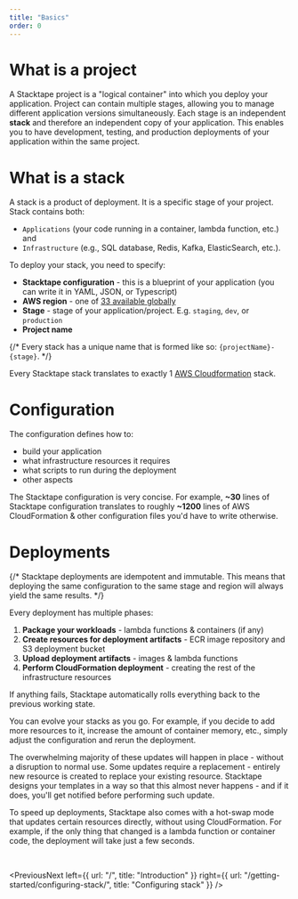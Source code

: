 ```yaml
---
title: "Basics"
order: 0
---
```


# What is a project

A Stacktape project is a "logical container" into which you deploy your application. Project can contain multiple
stages, allowing you to manage different application versions simultaneously. Each stage is an independent **stack** and
therefore an independent copy of your application. This enables you to have development, testing, and production
deployments of your application within the same project.

# What is a stack

A stack is a product of deployment. It is a specific stage of your project. Stack contains both:

- `Applications` (your code running in a container, lambda function, etc.) and
- `Infrastructure` (e.g., SQL database, Redis, Kafka, ElasticSearch, etc.).

To deploy your stack, you need to specify:

- **Stacktape configuration** - this is a blueprint of your application (you can write it in YAML, JSON, or Typescript)
- **AWS region** - one of
  [33 available globally](https://docs.aws.amazon.com/AmazonRDS/latest/UserGuide/Concepts.RegionsAndAvailabilityZones.html#Concepts.RegionsAndAvailabilityZones.Regions)
- **Stage** - stage of your application/project. E.g. `staging`, `dev`, or `production`
- **Project name**

{/* Every stack has a unique name that is formed like so: `{projectName}-{stage}`. */}

Every Stacktape stack translates to exactly 1 [AWS Cloudformation](https://aws.amazon.com/cloudformation/) stack.

# Configuration

The configuration defines how to:

- build your application
- what infrastructure resources it requires
- what scripts to run during the deployment
- other aspects

The Stacktape configuration is very concise. For example, **~30** lines of Stacktape configuration translates to roughly
**~1200** lines of AWS CloudFormation & other configuration files you'd have to write otherwise.

# Deployments

{/* Stacktape deployments are idempotent and immutable. This means that deploying the same configuration to the same stage
and region will always yield the same results. */}

Every deployment has multiple phases:

1. **Package your workloads** - lambda functions & containers (if any)
2. **Create resources for deployment artifacts** - ECR image repository and S3 deployment bucket
3. **Upload deployment artifacts** - images & lambda functions
4. **Perform CloudFormation deployment** - creating the rest of the infrastructure resources

If anything fails, Stacktape automatically rolls everything back to the previous working state.

You can evolve your stacks as you go. For example, if you decide to add more resources to it, increase the amount of
container memory, etc., simply adjust the configuration and rerun the deployment.

The overwhelming majority of these updates will happen in place - without a disruption to normal use. Some updates
require a replacement - entirely new resource is created to replace your existing resource. Stacktape designs your
templates in a way so that this almost never happens - and if it does, you'll get notified before performing such
update.

<Info>

To speed up deployments, Stacktape also comes with a hot-swap mode that updates certain resources directly, without
using CloudFormation. For example, if the only thing that changed is a lambda function or container code, the deployment
will take just a few seconds.

</Info>

<br />

<PreviousNext
  left={{ url: "/", title: "Introduction" }}
  right={{ url: "/getting-started/configuring-stack/", title: "Configuring stack" }}
/>
